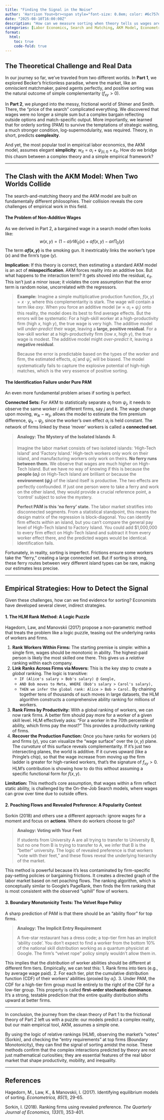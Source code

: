 ```yaml
---
title: "Finding the Signal in the Noise"
author: 'Harrison Youn<br><span style="font-size: 0.8em; color: #6c757d;">Search and Matching 3</span>'
date: "2025-08-10T16:00:00Z"
description: "How can we measure sorting when theory tells us wages are complex and data is messy?"
categories: [Labor Economics, Search and Matching, AKM Model, Econometrics]
format:
  html:
    toc: true
    code-fold: true
---
```


## The Theoretical Challenge and Real Data

In our journey so far, we've traveled from two different worlds. In **Part 1**, we explored Becker's frictionless paradise, where the market, like an omniscient matchmaker, paired agents perfectly, and positive sorting was the natural outcome of simple complementarity ($f_{xy}>0$).

In **Part 2**, we plunged into the messy, frictional world of Shimer and Smith. There, the "price of the search" complicated everything. We discovered that wages were no longer a simple sum but a complex bargain reflecting outside options and match-specific output. More importantly, we learned that for orderly sorting (PAM) to survive the temptations of strategic waiting, a much stronger condition, log-supermodularity, was required. Theory, in short, predicts **complexity**.

And yet, the most popular tool in empirical labor economics, the AKM model, assumes elegant **simplicity**: $w_{it} = \alpha_i + \psi_{j(i,t)} + \varepsilon_{it}$. How do we bridge this chasm between a complex theory and a simple empirical framework? 

***
## The Clash with the AKM Model: When Two Worlds Collide

The search-and-matching theory and the AKM model are built on fundamentally different philosophies. Their collision reveals the core challenges of empirical work in this field.

#### The Problem of Non-Additive Wages
As we derived in Part 2, a bargained wage in a search model often looks like:
$$
w(x,y) = (1-\alpha)rW_0(x) + \alpha f(x,y) - \alpha r\Pi_0(y)
$$
The term **$\alpha f(x,y)$** is the smoking gun. It inextricably links the worker's type ($x$) and the firm's type ($y$).

**Implication:** If this theory is correct, then estimating a standard AKM model is an act of **misspecification**. AKM forces reality into an additive box. But what happens to the interaction term? It gets shoved into the residual, $\varepsilon_{it}$. This isn't just a minor issue; it violates the core assumption that the error term is random noise, uncorrelated with the regressors.

> **Example:** Imagine a simple multiplicative production function, $f(x,y) = x \cdot y$, where this complementarity is stark. The wage will contain a term like $\alpha xy$. When you force an additive model ($w \approx \alpha_i + \psi_j$) onto this reality, the model does its best to find average effects. But the errors will be systematic:
> For a high-skill worker at a high-productivity firm (high $x$, high $y$), the true wage is very high. The additive model will *under-predict* their wage, leaving a **large, positive residual**.
> For a low-skill worker at a high-productivity firm (low $x$, high $y$), the true wage is modest. The additive model might *over-predict* it, leaving a **negative residual**.
>
> Because the error is predictable based on the types of the worker and firm, the estimated effects, $\hat{\alpha}_i$ and $\hat{\psi}_j$, will be biased. The model systematically fails to capture the explosive potential of high-high matches, which is the very essence of positive sorting.

#### The Identification Failure under Pure PAM
An even more fundamental problem arises if sorting is perfect.

**Connected Sets:** For AKM to statistically separate $\alpha_i$ from $\psi_j$, it needs to observe the same worker $i$ at different firms, say $j$ and $k$. The wage change upon moving, $w_{ik} - w_{ij}$, allows the model to estimate the firm premium difference, $\psi_k - \psi_j$, since the worker's own effect $\alpha_i$ is held constant. The network of firms linked by these 'mover' workers is called a **connected set**.

> **Analogy: The Mystery of the Isolated Islands** 🏝️
>
> Imagine the labor market consists of two isolated islands: 'High-Tech Island' and 'Factory Island.' High-tech workers only work on their island, and manufacturing workers only work on theirs. **No ferry runs between them.** We observe that wages are much higher on High-Tech Island. But we have no way of knowing if this is because the **people ($\alpha_i$)** on High-Tech Island are brilliant or because the **environment ($\psi_j$)** of the island itself is productive. The two effects are perfectly confounded. If just one person were to take a ferry and work on the other island, they would provide a crucial reference point, a 'control' subject to solve the mystery.
>
> **Perfect PAM is this 'no ferry' state.** The labor market stratifies into disconnected segments. From a statistical standpoint, this means the design matrix of the regression is block-diagonal. You can identify firm effects *within* an island, but you can't compare the general pay level of High-Tech Island to Factory Island. You could add $1,000,000 to every firm effect on High-Tech Island and subtract it from every worker effect there, and the predicted wages would be identical. Identification fails.

Fortunately, in reality, sorting is imperfect. Frictions ensure some workers take the "ferry," creating a large connected set. But if sorting is strong, these ferry routes between very different island types can be rare, making our estimates less precise.

***
## Empirical Strategies: How to Detect the Signal

Given these challenges, how can we find evidence for sorting? Economists have developed several clever, indirect strategies.

#### 1. The HLM Rank Method: A Logic Puzzle
Hagedorn, Law, and Manovskii (2017) propose a non-parametric method that treats the problem like a logic puzzle, teasing out the underlying ranks of workers and firms.

1.  **Rank Workers Within Firms:** The starting premise is simple: within a single firm, wages should be monotonic in ability. The highest-paid person is likely the most skilled one there. This gives us a *relative* ranking within each company.
2.  **Link Ranks Across Firms via Movers:** This is the key step to create a *global* ranking. The logic is transitive:
    * `IF (Alice's salary > Bob's salary) @ Google,`
    * `AND Bob moves to Meta, WHERE (Bob's salary > Carol's salary),`
    * `THEN we infer the global rank: Alice > Bob > Carol.`
    By chaining together tens of thousands of such moves in large datasets, the HLM algorithm constructs a comprehensive ability ranking for millions of workers.
3.  **Rank Firms by Productivity:** With a global ranking of workers, we can now rank firms. A better firm should pay more for a worker of a given skill level. HLM effectively asks: "For a worker in the 70th percentile of ability, which firms pay the most?" This provides a productivity ranking of firms.
4.  **Recover the Production Function:** Once you have ranks for workers ($x$) and firms ($y$), you can visualize the "wage surface" over the $(x,y)$ plane. The *curvature* of this surface reveals complementarity. If it's just two intersecting planes, the world is additive. If it curves upward (like a Pringle's chip), so that the wage increase from moving up the firm ladder is greater for high-ranked workers, that's the signature of $f_{xy}>0$. HLM's contribution is showing how to do this without assuming a specific functional form for $f(x,y)$.

**Limitation:** This method's core assumption, that wages within a firm reflect static ability, is challenged by the On-the-Job Search models, where wages can grow over time due to outside offers.

#### 2. Poaching Flows and Revealed Preference: A Popularity Contest
Sorkin (2018) and others use a different approach: ignore wages for a moment and focus on **actions**. Where do workers choose to go?

> **Analogy: Voting with Your Feet** 
>
> If students from University A are all trying to transfer to University B, but no one from B is trying to transfer to A, we infer that B is the "better" university. The logic of revealed preference is that workers "vote with their feet," and these flows reveal the underlying hierarchy of the market.

This method is powerful because it's less contaminated by firm-specific pay-setting policies or bargaining frictions. It creates a directed graph of the labor market based on net poaching flows. The ranking algorithm, which is conceptually similar to Google's PageRank, then finds the firm ranking that is most consistent with the observed "uphill" flow of workers.

#### 3. Boundary Monotonicity Tests: The Velvet Rope Policy
A sharp prediction of PAM is that there should be an "ability floor" for top firms.

> **Analogy: The Implicit Entry Requirement** 
>
> A five-star restaurant has a dress code; a top-tier firm has an implicit 'ability code'. You don't expect to find a worker from the bottom 10% of the national skill distribution working as a quantum physicist at Google. The firm's "velvet rope" policy simply wouldn't allow them in.

This implies that the *distribution* of worker abilities should be different at different firm tiers. Empirically, we can test this:
1.  Rank firms into tiers (e.g., by average wage paid).
2.  For each tier, plot the cumulative distribution function (CDF) of their workers' abilities (proxied by $\hat{\alpha}_i$).
3.  Under PAM, the CDF for a high-tier firm group must lie entirely to the right of the CDF for a low-tier group. This property is called **first-order stochastic dominance**. It's a strong, testable prediction that the entire quality distribution shifts upward at better firms. 

***

In conclusion, the journey from the clean theory of Part 1 to the frictional theory of Part 2 left us with a puzzle: our models predict a complex reality, but our main empirical tool, AKM, assumes a simple one. 

By using the logic of relative rankings (HLM), observing the market's "votes" (Sorkin), and checking the "entry requirements" at top firms (Boundary Monotonicity), they can find the signal of sorting amidst the noise. These methods confirm that the complex interactions predicted by theory are not just mathematical curiosities; they are essential features of the real labor market that shape productivity, mobility, and inequality.

***
## References
Hagedorn, M., Law, K., & Manovskii, I. (2017). Identifying equilibrium models of sorting. *Econometrica, 85*(1), 29-65.

Sorkin, I. (2018). Ranking firms using revealed preference. *The Quarterly Journal of Economics, 133*(1), 353-401.
